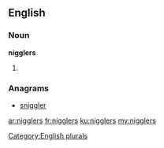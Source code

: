 ==English==

===Noun===
'''nigglers'''

# {{plural of|[[niggler]]}}

===Anagrams===
* [[sniggler#English|sniggler]]

[[Category:English plurals]]

[[ar:nigglers]]
[[fr:nigglers]]
[[ku:nigglers]]
[[my:nigglers]]